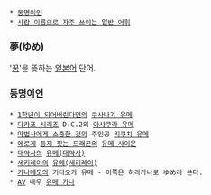  * [[동명이인]]
 * [[사람 이름으로 자주 쓰이는 일반 어휘]]

=== 夢(ゆめ) ===
'[[꿈]]'을 뜻하는 [[일본어]] 단어. 
 
=== [[동명이인]] ===
 * [[1학년이 되어버린다면]]의 [[쿠사나기 유메]]
 * [[다카포 시리즈]] D.C.2의 [[아사쿠라 유메]]
 * [[마법사에게 소중한 것]]의 주인공 [[키쿠치 유메]]
 * [[에로게]] [[둥지 짓는 드래곤]]의 [[유메 사이온]]
 * [[대악사]]의 [[유메(대악사)]]
 * [[세키레이]]의 [[유메(세키레이)]]
 * [[카나메모]]의 키타오카 유메 - 이쪽은 히라가나로 ゆめ라 쓴다.
 * [[AV]] 배우 [[유메 카나]]
